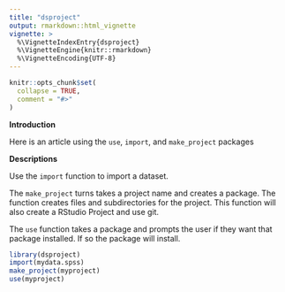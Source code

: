 ```yaml
---
title: "dsproject"
output: rmarkdown::html_vignette
vignette: >
  %\VignetteIndexEntry{dsproject}
  %\VignetteEngine{knitr::rmarkdown}
  %\VignetteEncoding{UTF-8}
---
```


```r
knitr::opts_chunk$set(
  collapse = TRUE,
  comment = "#>"
)
```

**Introduction**

Here is an article using the `use`, `import`, and `make_project` packages

**Descriptions**

Use the `import` function to import a dataset.

The `make_project` turns takes a project name and creates a package. The function creates files and subdirectories for the project. This function will also create a RStudio Project and use git.

The `use` function takes a package and prompts the user if they want that package installed. If so the package will install.

```r
library(dsproject)
import(mydata.spss)
make_project(myproject)
use(myproject)
```
